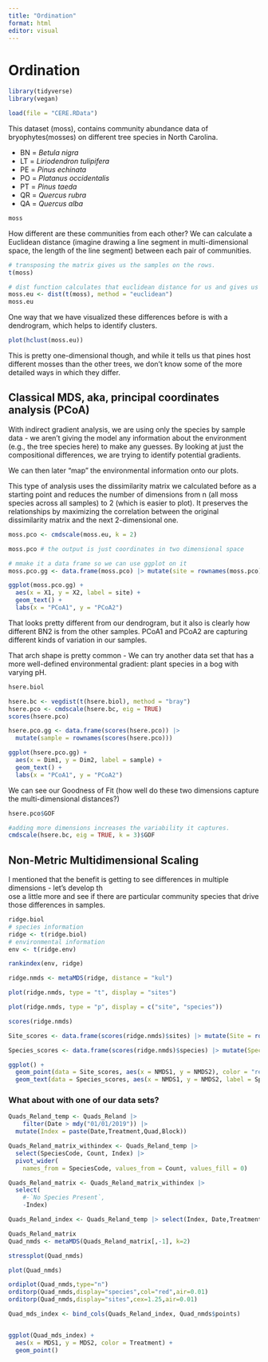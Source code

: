 ```yaml
---
title: "Ordination"
format: html
editor: visual
---
```


# Ordination

```r
library(tidyverse)
library(vegan)
```

```r
load(file = "CERE.RData")
```

This dataset (moss), contains community abundance data of bryophytes(mosses) on different tree species in North Carolina.

-   BN = *Betula nigra*
-   LT = *Liriodendron tulipifera*
-   PE = *Pinus echinata*
-   PO = *Platanus occidentalis*
-   PT = *Pinus taeda*
-   QR = *Quercus rubra*
-   QA = *Quercus alba*

```r
moss
```

How different are these communities from each other? We can calculate a Euclidean distance (imagine drawing a line segment in multi-dimensional space, the length of the line segment) between each pair of communities.

```r

# transposing the matrix gives us the samples on the rows. 
t(moss)

# dist function calculates that euclidean distance for us and gives us a pairwise distance matrix. The larger the number, the more different the communities are. 
moss.eu <- dist(t(moss), method = "euclidean")
moss.eu
```

One way that we have visualized these differences before is with a dendrogram, which helps to identify clusters.

```r
plot(hclust(moss.eu))
```

This is pretty one-dimensional though, and while it tells us that pines host different mosses than the other trees, we don't know some of the more detailed ways in which they differ.

## Classical MDS, aka, principal coordinates analysis (PCoA)

With indirect gradient analysis, we are using only the species by sample data - we aren't giving the model any information about the environment (e.g., the tree species here) to make any guesses. By looking at just the compositional differences, we are trying to identify potential gradients.

We can then later "map" the environmental information onto our plots.

This type of analysis uses the dissimilarity matrix we calculated before as a starting point and reduces the number of dimensions from n (all moss species across all samples) to 2 (which is easier to plot). It preserves the relationships by maximizing the correlation between the original dissimilarity matrix and the next 2-dimensional one.

```r
moss.pco <- cmdscale(moss.eu, k = 2)

moss.pco # the output is just coordinates in two dimensional space

# mmake it a data frame so we can use ggplot on it
moss.pco.gg <- data.frame(moss.pco) |> mutate(site = rownames(moss.pco))

ggplot(moss.pco.gg) + 
  aes(x = X1, y = X2, label = site) + 
  geom_text() + 
  labs(x = "PCoA1", y = "PCoA2")


```

That looks pretty different from our dendrogram, but it also is clearly how different BN2 is from the other samples. PCoA1 and PCoA2 are capturing different kinds of variation in our samples.

That arch shape is pretty common - We can try another data set that has a more well-defined environmental gradient: plant species in a bog with varying pH.

```r
hsere.biol
```

```r
hsere.bc <- vegdist(t(hsere.biol), method = "bray")
hsere.pco <- cmdscale(hsere.bc, eig = TRUE)
scores(hsere.pco)

hsere.pco.gg <- data.frame(scores(hsere.pco)) |>
  mutate(sample = rownames(scores(hsere.pco)))

ggplot(hsere.pco.gg) + 
  aes(x = Dim1, y = Dim2, label = sample) + 
  geom_text() + 
  labs(x = "PCoA1", y = "PCoA2")

```

We can see our Goodness of Fit (how well do these two dimensions capture the multi-dimensional distances?)

```r
hsere.pco$GOF

#adding more dimensions increases the variability it captures. 
cmdscale(hsere.bc, eig = TRUE, k = 3)$GOF
```

## Non-Metric Multidimensional Scaling

I mentioned that the benefit is getting to see differences in multiple dimensions - let's develop th\
ose a little more and see if there are particular community species that drive those differences in samples.

```r
ridge.biol
# species information
ridge <- t(ridge.biol)
# environmental information
env <- t(ridge.env) 
```

```r
rankindex(env, ridge)
```

```r
ridge.nmds <- metaMDS(ridge, distance = "kul")
```

```r
plot(ridge.nmds, type = "t", display = "sites")

plot(ridge.nmds, type = "p", display = c("site", "species"))

scores(ridge.nmds)

Site_scores <- data.frame(scores(ridge.nmds)$sites) |> mutate(Site = rownames(scores(ridge.nmds)$sites))

Species_scores <- data.frame(scores(ridge.nmds)$species) |> mutate(Species = rownames(scores(ridge.nmds)$species))

ggplot() + 
  geom_point(data = Site_scores, aes(x = NMDS1, y = NMDS2), color = "red", cex = 3) + 
  geom_text(data = Species_scores, aes(x = NMDS1, y = NMDS2, label = Species))


```

### What about with one of our data sets?

```r
Quads_Reland_temp <- Quads_Reland |> 
    filter(Date > mdy("01/01/2019")) |> 
  mutate(Index = paste(Date,Treatment,Quad,Block)) 

Quads_Reland_matrix_withindex <- Quads_Reland_temp |>
  select(SpeciesCode, Count, Index) |> 
  pivot_wider(
    names_from = SpeciesCode, values_from = Count, values_fill = 0) 

Quads_Reland_matrix <- Quads_Reland_matrix_withindex |>
  select(
    #-`No Species Present`,
    -Index)

Quads_Reland_index <- Quads_Reland_temp |> select(Index, Date,Treatment,Quad,Block) |> distinct() |> right_join(Quads_Reland_matrix_withindex, by = "Index")

Quads_Reland_matrix 
Quad_nmds <- metaMDS(Quads_Reland_matrix[,-1], k=2)

stressplot(Quad_nmds)

plot(Quad_nmds)
```

```r
ordiplot(Quad_nmds,type="n")
orditorp(Quad_nmds,display="species",col="red",air=0.01)
orditorp(Quad_nmds,display="sites",cex=1.25,air=0.01)
```

```r
Quad_mds_index <- bind_cols(Quads_Reland_index, Quad_nmds$points)


ggplot(Quad_mds_index) + 
  aes(x = MDS1, y = MDS2, color = Treatment) + 
  geom_point()
```
